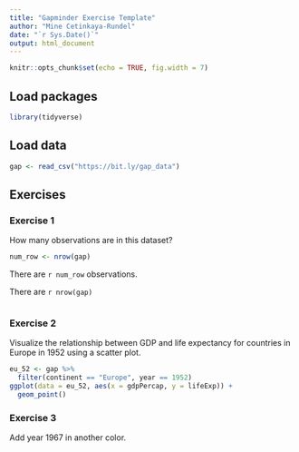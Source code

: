 ```yaml
---
title: "Gapminder Exercise Template"
author: "Mine Cetinkaya-Rundel"
date: "`r Sys.Date()`"
output: html_document
---
```


```r
knitr::opts_chunk$set(echo = TRUE, fig.width = 7)
```


## Load packages

```r
library(tidyverse)
```

## Load data

```r
gap <- read_csv("https://bit.ly/gap_data")

```

## Exercises

### Exercise 1

How many observations are in this dataset?

```r

num_row <- nrow(gap)
```
There are  `r num_row`  observations.

There are `r nrow(gap)`


```

```





### Exercise 2

Visualize the relationship between GDP and life expectancy for 
countries in Europe in 1952 using a scatter plot.

```r
eu_52 <- gap %>%
  filter(continent == "Europe", year == 1952)
ggplot(data = eu_52, aes(x = gdpPercap, y = lifeExp)) +
  geom_point()

```

### Exercise 3

Add year 1967 in another color.

```r
```

